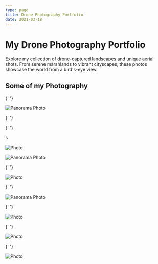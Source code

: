 ```yaml
---
type: page
title: Drone Photography Portfolio
date: 2021-03-18
---
```


# My Drone Photography Portfolio

Explore my collection of drone-captured landscapes and unique aerial shots. From serene marshlands to vibrant cityscapes, these photos showcase the world from a bird's-eye view.

<div className="photo-title">
  <h2>Some of my Photography</h2>
</div>

<div className="photo-gallery">

{' '}

<div className="wrapper">
  <div className="full-width-container">
    <Image
      src="/images/photo_pano1.jpg"
      alt="Panorama Photo"
      layout="responsive"
      width={13473}
      height={3804}
      priority
      className="next-image pano-img"
    />
  </div>
</div>

{' '}

{' '}

s<div className="img-container">

  <Image
    src="/images/photo14.jpg"
    alt="Photo"
    layout="responsive"
    width={9974}
    height={4995}
    className="next-image"
  />
</div>

<div className="wrapper">
  <div className="full-width-container">
    <Image
      src="/images/photo_pano2.jpg"
      alt="Panorama Photo"
      layout="responsive"
      width={8384}
      height={3278}
      className="next-image pano-img"
    />
  </div>
</div>

{' '}

<div className="pano-container">
  <Image
    src="/images/photo11.jpg"
    alt="Photo"
    layout="responsive"
    width={5430}
    height={2897}
    className="next-image"
  />
</div>

{' '}

<div className="pano-container">
  <Image
    src="/images/photo_pano3.jpg"
    alt="Panorama Photo"
    layout="responsive"
    width={5474}
    height={2923}
    className="next-image pano-img"
  />
</div>

{' '}

<div className="img-container">
  <Image
    src="/images/photo13.jpg"
    alt="Photo"
    layout="responsive"
    width={5083}
    height={3389}
    className="next-image"
  />
</div>

{' '}

<div className="pano-container">
  <Image
    src="/images/photo12.bmp"
    alt="Photo"
    layout="responsive"
    width={4558}
    height={3568}
    className="next-image"
  />
</div>

{' '}

<div className="wrapper">
  <div className="full-width-container">
    <Image
      src="/images/photo15.png"
      alt="Photo"
      layout="responsive"
      width={5450}
      height={3633}
      className="next-image pano-img"
    />
  </div>
</div>

</div>
